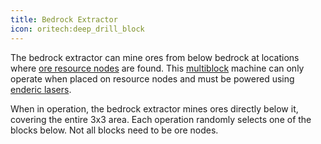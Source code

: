 ```yaml
---
title: Bedrock Extractor
icon: oritech:deep_drill_block
---
```


<center>
<ModAsset location="oritech:area/deep_drill" width={512} />
</center>

The bedrock extractor can mine ores from below bedrock at locations where [ore resource nodes](../resources/resource_node) are found. This [multiblock](../processing/multiblocks) machine can only operate when placed on resource nodes and must be powered using [enderic lasers](../interaction/enderic_laser).

When in operation, the bedrock extractor mines ores directly below it, covering the entire 3x3 area. Each operation randomly selects one of the blocks below. Not all blocks need to be ore nodes.
